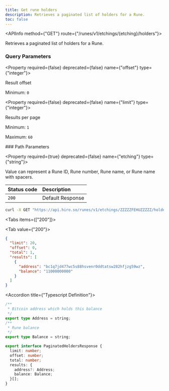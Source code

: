 ```yaml
---
title: Get rune holders
description: Retrieves a paginated list of holders for a Rune.
toc: false
---
```



<Root>

<API>

<APIInfo method={"GET"} route={"/runes/v1/etchings/{etching}/holders"}>

Retrieves a paginated list of holders for a Rune.
### Query Parameters

<Property required={false} deprecated={false} name={"offset"} type={"integer"}>

Result offset

<span>Minimum:  `0`</span>

</Property>

<Property required={false} deprecated={false} name={"limit"} type={"integer"}>

Results per page

<span>Minimum:  `1`</span>

<span>Maximum:  `60`</span>

</Property>
### Path Parameters

<Property required={true} deprecated={false} name={"etching"} type={"string"}>

Value can represent a Rune ID, Rune number, Rune name, or Rune name with spacers.

</Property>

| Status code | Description |
| :----------- | :----------- |
| `200` | Default Response |

</APIInfo>

<APIExample>

```bash title="curl"
curl -X GET "https://api.hiro.so/runes/v1/etchings/ZZZZZFEHUZZZZZ/holders"
```

<Tabs items={["200"]}>

<Tab value={"200"}>



```json title="Example Response"
{
  "limit": 20,
  "offset": 0,
  "total": 1,
  "results": [
    {
      "address": "bc1q7jd477wc5s88hsvenr0ddtatsw282hfjzg59wz",
      "balance": "11000000000"
    }
  ]
}
```

<Accordions>

<Accordion title={"Typescript Definition"}>

```ts
/**
 * Bitcoin address which holds this balance
 */
export type Address = string;
/**
 * Rune balance
 */
export type Balance = string;

export interface PaginatedHoldersResponse {
  limit: number;
  offset: number;
  total: number;
  results: {
    address?: Address;
    balance: Balance;
  }[];
}

```

</Accordion>

</Accordions>

</Tab>

</Tabs>

</APIExample>

</API>

</Root>
